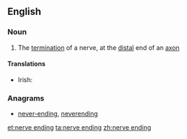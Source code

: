 ==English==

===Noun===
{{en-noun|sg=[[nerve]] [[ending]]}}

# The [[termination]] of a nerve, at the [[distal]] end of an [[axon]]

====Translations====
{{trans-top|the termination of a nerve}}
* Irish: {{t|ga|néarcheann|m}}
{{trans-mid}}
{{trans-bottom}}

===Anagrams===
* [[never-ending#English|never-ending]], [[neverending#English|neverending]]

[[et:nerve ending]]
[[ta:nerve ending]]
[[zh:nerve ending]]